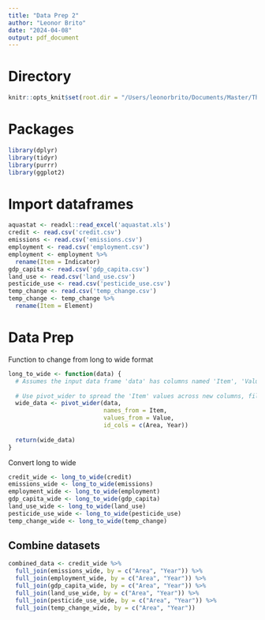 ```yaml
---
title: "Data Prep 2"
author: "Leonor Brito"
date: "2024-04-08"
output: pdf_document
---
```


# Directory
```r

knitr::opts_knit$set(root.dir = "/Users/leonorbrito/Documents/Master/Thesis/Datasets")

```

# Packages
```r

library(dplyr)
library(tidyr)
library(purrr)
library(ggplot2)

```

# Import dataframes
```r

aquastat <- readxl::read_excel('aquastat.xls')
credit <- read.csv('credit.csv')
emissions <- read.csv('emissions.csv')
employment <- read.csv('employment.csv')
employment <- employment %>%
  rename(Item = Indicator)
gdp_capita <- read.csv('gdp_capita.csv')
land_use <- read.csv('land_use.csv')
pesticide_use <- read.csv('pesticide_use.csv')
temp_change <- read.csv('temp_change.csv')
temp_change <- temp_change %>%
  rename(Item = Element)

```

# Data Prep

Function to change from long to wide format
```r

long_to_wide <- function(data) {
  # Assumes the input data frame 'data' has columns named 'Item', 'Value', 'Area', and 'Year'
  
  # Use pivot_wider to spread the 'Item' values across new columns, filling with 'Value'
  wide_data <- pivot_wider(data, 
                           names_from = Item, 
                           values_from = Value, 
                           id_cols = c(Area, Year))
  
  return(wide_data)
}

```

Convert long to wide
```r

credit_wide <- long_to_wide(credit)
emissions_wide <- long_to_wide(emissions)
employment_wide <- long_to_wide(employment)
gdp_capita_wide <- long_to_wide(gdp_capita)
land_use_wide <- long_to_wide(land_use)
pesticide_use_wide <- long_to_wide(pesticide_use)
temp_change_wide <- long_to_wide(temp_change)

```

## Combine datasets

```r

combined_data <- credit_wide %>%
  full_join(emissions_wide, by = c("Area", "Year")) %>%
  full_join(employment_wide, by = c("Area", "Year")) %>%
  full_join(gdp_capita_wide, by = c("Area", "Year")) %>%
  full_join(land_use_wide, by = c("Area", "Year")) %>%
  full_join(pesticide_use_wide, by = c("Area", "Year")) %>%
  full_join(temp_change_wide, by = c("Area", "Year"))

```


